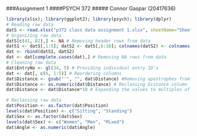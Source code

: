 ###Assignment 1
####PSYCH 372
##### Connor Gaspar (20417636)

```r
library(xlsx); library(ggplot2); library(psych); library(dplyr)
# Reading raw data
datS <- read.xlsx("p372 class data assignment 1.xlsx", sheetName="Sheet1", stringsAsFactors=F)
# Organizing raw data
datS[c(41, 82),] <- NA # Removing header rows from data
datS1 <- datS[,1:5]; datS2 <- datS[,6:10]; colnames(datS2) <- colnames(datS1)
dat <- rbind(datS1, datS2)
dat <- dat[complete.cases(dat),] # Removing NA rows from data
# Cleaning raw data
dat$EntryNo <- gl(34, 5) # Providing individual entry ID's
dat <- dat[, c(6, 1:5)] # Reordering columns
dat$Distance <- gsub("'", "", dat$Distance) #Removing apostrophes from data
dat$Distance <- as.numeric(dat$Distance) # Reclassing Distance column
dat$Distance <- dat$Distance*10 # Expanding the values to multiples of 10cm

# Reclassing raw data
dat$Position <- as.factor(dat$Position) 
levels(dat$Position) <- c("Sitting", "Standing")
dat$Sex <- as.factor(dat$Sex) 
levels(dat$Sex) <- c("Women", "Men", "Mixed")
dat$Angle <- as.numeric(dat$Angle)
```
